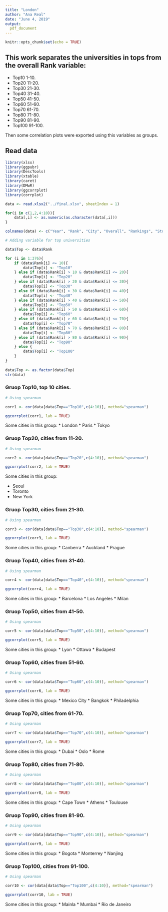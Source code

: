 ```yaml
---
title: "London"
author: "Ana Real"
date: "June 4, 2019"
output: 
  pdf_document
---
```


```r
knitr::opts_chunk$set(echo = TRUE)
```

## This work separates the universities in tops from the overall Rank variable:

* Top10 1-10.
* Top20 11-20.
* Top30 21-30.
* Top40 31-40.
* Top50 41-50.
* Top60 51-60.
* Top70 61-70.
* Top80 71-80.
* Top90 81-90.
* Top100 91-100.

Then some correlation plots were exported using this variables as groups.

## Read data

```r
library(xlsx)
library(ggpubr)
library(DescTools)
library(xtable)
library(caret)
library(DMwR)
library(ggcorrplot)
library(corrplot)

data <- read.xlsx2("../final.xlsx", sheetIndex = 1)

for(i in c(1,2,4:10)){
    data[,i] <- as.numeric(as.character(data[,i]))
}

colnames(data) <- c("Year", "Rank", "City", "Overall", "Rankings", "Student.Mix", "Desirability", "Emp.Activity", "Affordability", "Student.View")

# Adding variable for top universities

data$Top <- data$Rank

for (i in 1:376){
    if (data$Rank[i] <= 10){
        data$Top[i] <- "Top10"
    } else if (data$Rank[i] > 10 & data$Rank[i] <= 20){
        data$Top[i] <- "Top20"
    } else if (data$Rank[i] > 20 & data$Rank[i] <= 30){
        data$Top[i] <- "Top30"
    } else if (data$Rank[i] > 30 & data$Rank[i] <= 40){
        data$Top[i] <- "Top40"
    } else if (data$Rank[i] > 40 & data$Rank[i] <= 50){
        data$Top[i] <- "Top50"
    } else if (data$Rank[i] > 50 & data$Rank[i] <= 60){
        data$Top[i] <- "Top60"
    } else if (data$Rank[i] > 60 & data$Rank[i] <= 70){
        data$Top[i] <- "Top70"
    } else if (data$Rank[i] > 70 & data$Rank[i] <= 80){
        data$Top[i] <- "Top80"
    } else if (data$Rank[i] > 80 & data$Rank[i] <= 90){
        data$Top[i] <- "Top90"
    } else {
        data$Top[i] <- "Top100"
    }
}
    
data$Top <- as.factor(data$Top)
str(data)
```

### Gruop Top10, top 10 cities.

```r
# Using spearman

corr1 <- cor(data[data$Top=="Top10",c(4:10)], method="spearman")

ggcorrplot(corr1, lab = TRUE)

```

Some cities in this group:
* London
* Paris
* Tokyo


### Gruop Top20, cities from 11-20.

```r
# Using spearman

corr2 <- cor(data[data$Top=="Top20",c(4:10)], method="spearman")

ggcorrplot(corr2, lab = TRUE)

```

Some cities in this group:

* Seoul
* Toronto
* New York

### Gruop Top30, cities from 21-30.

```r
# Using spearman

corr3 <- cor(data[data$Top=="Top30",c(4:10)], method="spearman")

ggcorrplot(corr3, lab = TRUE)

```

Some cities in this group:
* Canberra
* Auckland
* Prague

### Gruop Top40, cities from 31-40.

```r
# Using spearman

corr4 <- cor(data[data$Top=="Top40",c(4:10)], method="spearman")

ggcorrplot(corr4, lab = TRUE)

```

Some cities in this group:
* Barcelona
* Los Angeles
* Milan

### Gruop Top50,  cities from 41-50.

```r
# Using spearman

corr5 <- cor(data[data$Top=="Top50",c(4:10)], method="spearman")

ggcorrplot(corr5, lab = TRUE)

```

Some cities in this group:
* Lyon
* Ottawa
* Budapest

### Gruop Top60, cities from 51-60.

```r
# Using spearman

corr6 <- cor(data[data$Top=="Top60",c(4:10)], method="spearman")

ggcorrplot(corr6, lab = TRUE)

```

Some cities in this group:
* Mexico City
* Bangkok
* Philadelphia

### Gruop Top70, cities from 61-70.

```r
# Using spearman

corr7 <- cor(data[data$Top=="Top70",c(4:10)], method="spearman")

ggcorrplot(corr7, lab = TRUE)

```

Some cities in this group:
* Dubai
* Oslo
* Rome

### Gruop Top80, cities from 71-80.

```r
# Using spearman

corr8 <- cor(data[data$Top=="Top80",c(4:10)], method="spearman")

ggcorrplot(corr8, lab = TRUE)

```

Some cities in this group:
* Cape Town
* Athens
* Toulouse

### Gruop Top90, cities from 81-90.

```r
# Using spearman

corr9 <- cor(data[data$Top=="Top90",c(4:10)], method="spearman")

ggcorrplot(corr9, lab = TRUE)

```

Some cities in this group:
* Bogota
* Monterrey
* Nanjing

### Gruop Top100, cities from 91-100.

```r
# Using spearman

corr10 <- cor(data[data$Top=="Top100",c(4:10)], method="spearman")

ggcorrplot(corr10, lab = TRUE)

```

Some cities in this group:
* Mainla
* Mumbai
* Rio de Janeiro
